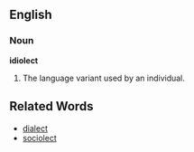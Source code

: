 ==English==
===Noun===
'''idiolect'''

# The language variant used by an individual.

==Related Words==

* [[dialect]]
* [[sociolect]]